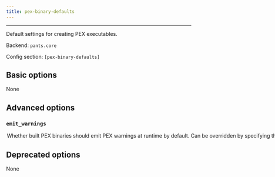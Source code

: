 ```yaml
---
title: pex-binary-defaults
---
```



---

Default settings for creating PEX executables.

Backend: <span className="color--primary">`pants.core`</span>

Config section: <span className="color--primary">`[pex-binary-defaults]`</span>

<span className={styles.options}>

## Basic options

None

## Advanced options

### `emit_warnings`

<Option
  cli_repr={`--[no-]pex-binary-defaults-emit-warnings`}
  env_repr="PANTS_PEX_BINARY_DEFAULTS_EMIT_WARNINGS"
  default_repr={`True`}
>
  Whether built PEX binaries should emit PEX warnings at runtime by default. Can
  be overridden by specifying the `emit_warnings` parameter of individual
  `pex_binary` targets
</Option>

## Deprecated options

None

</span>

